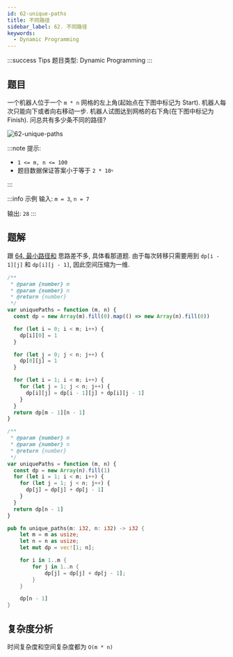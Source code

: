 ```yaml
---
id: 62-unique-paths
title: 不同路径
sidebar_label: 62. 不同路径
keywords:
  - Dynamic Programming
---
```


:::success Tips
题目类型: Dynamic Programming
:::

## 题目

一个机器人位于一个 `m * n` 网格的左上角(起始点在下图中标记为 Start). 机器人每次只能向下或者向右移动一步. 机器人试图达到网格的右下角(在下图中标记为 Finish). 问总共有多少条不同的路径?

![62-unique-paths](../../static/img/62-unique-paths.jpg)

:::note 提示:

- `1 <= m, n <= 100`
- 题目数据保证答案小于等于 `2 * 10ꝰ`

:::

:::info 示例
输入: `m = 3`, `n = 7`

输出: `28`
:::

## 题解

跟 [64. 最小路径和](/leetcode/medium/64-min-path-sum) 思路差不多, 具体看那道题. 由于每次转移只需要用到 `dp[i - 1][j]` 和 `dp[i][j - 1]`, 因此空间压缩为一维.


<Tabs>
  <TabItem value="JavaScript - 二维数组" label="JavaScript - 二维数组">

```ts
/**
 * @param {number} m
 * @param {number} n
 * @return {number}
 */
var uniquePaths = function (m, n) {
  const dp = new Array(m).fill(0).map(() => new Array(n).fill(0))

  for (let i = 0; i < m; i++) {
    dp[i][0] = 1
  }

  for (let j = 0; j < n; j++) {
    dp[0][j] = 1
  }

  for (let i = 1; i < m; i++) {
    for (let j = 1; j < n; j++) {
      dp[i][j] = dp[i - 1][j] + dp[i][j - 1]
    }
  }
  return dp[m - 1][n - 1]
}
```

</TabItem>
<TabItem value="JavaScript - 一维数组" label="JavaScript - 一维数组" default>

```ts
/**
 * @param {number} m
 * @param {number} n
 * @return {number}
 */
var uniquePaths = function (m, n) {
  const dp = new Array(n).fill(1)
  for (let i = 1; i < m; i++) {
    for (let j = 1; j < n; j++) {
      dp[j] = dp[j] + dp[j - 1]
    }
  }
  return dp[n - 1]
}
```

</TabItem>
<TabItem value="Rust" label="Rust">

```rust
pub fn unique_paths(m: i32, n: i32) -> i32 {
    let m = m as usize;
    let n = n as usize;
    let mut dp = vec![1; n];

    for i in 1..m {
        for j in 1..n {
            dp[j] = dp[j] + dp[j - 1];
        }
    }

    dp[n - 1]
}
```

</TabItem>
</Tabs>

## 复杂度分析

时间复杂度和空间复杂度都为 `O(m * n)`
